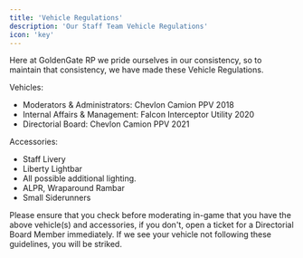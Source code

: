 ```yaml
---
title: 'Vehicle Regulations'
description: 'Our Staff Team Vehicle Regulations'
icon: 'key'
---
```


<Info>Here at GoldenGate RP we pride ourselves in our consistency, so to maintain that consistency, we have made these Vehicle Regulations.</Info>

Vehicles:
- Moderators & Administrators: Chevlon Camion PPV 2018
- Internal Affairs & Management: Falcon Interceptor Utility 2020
- Directorial Board: Chevlon Camion PPV 2021

Accessories:
- Staff Livery
- Liberty Lightbar
- All possible additional lighting.
- ALPR, Wraparound Rambar
- Small Siderunners

<Check>Please ensure that you check before moderating in-game that you have the above vehicle(s) and accessories, if you don't, open a ticket for a Directorial Board Member immediately.</Check>
<Warning>If we see your vehicle not following these guidelines, you will be striked.</Warning>
